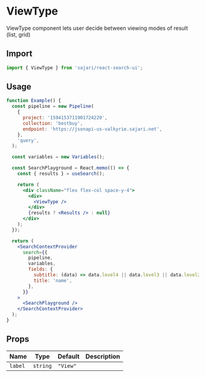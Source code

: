 
<SEO title="ViewType" description="ViewType component lets user decide between viewing modes of result (list, grid)" />

# ViewType

ViewType component lets user decide between viewing modes of result (list, grid)

## Import

```js
import { ViewType } from 'sajari/react-search-ui';
```

## Usage

```jsx
function Example() {
  const pipeline = new Pipeline(
    {
      project: '1594153711901724220',
      collection: 'bestbuy',
      endpoint: 'https://jsonapi-us-valkyrie.sajari.net',
    },
    'query',
  );

  const variables = new Variables();

  const SearchPlayground = React.memo(() => {
    const { results } = useSearch();

    return (
      <div className="flex flex-col space-y-4">
        <div>
          <ViewType />
        </div>
        {results ? <Results /> : null}
      </div>
    );
  });

  return (
    <SearchContextProvider
      search={{
        pipeline,
        variables,
        fields: {
          subtitle: (data) => data.level4 || data.level3 || data.level2 || data.level1 || data.brand,
          title: 'name',
        },
      }}
    >
      <SearchPlayground />
    </SearchContextProvider>
  );
}
```

## Props

| Name    | Type     | Default  | Description |
| ------- | -------- | -------- | ----------- |
| `label` | `string` | `"View"` |             |
